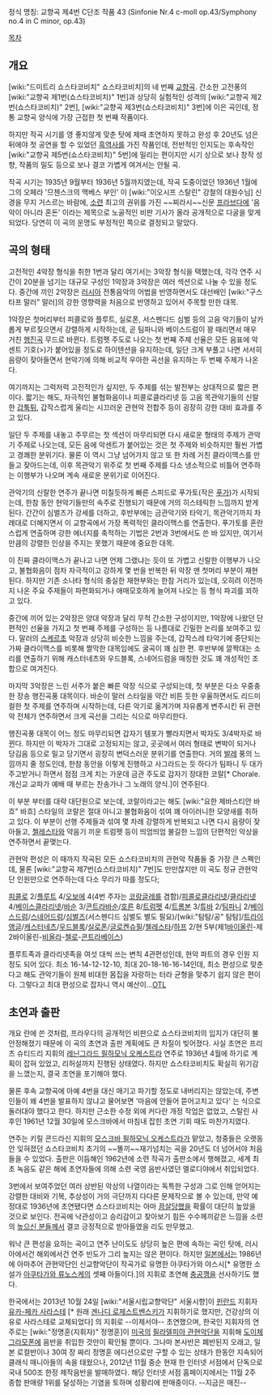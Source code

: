 정식 명칭: 교향곡 제4번 C단조 작품 43
(Sinfonie Nr.4 c-moll op.43/Symphony no.4 in C minor, op.43)

[[목차]]

== 개요 ==
[wiki:"드미트리 쇼스타코비치" 쇼스타코비치]의 네 번째 [[교향곡]]. 간소한 고전풍의 [wiki:"교향곡 제1번(쇼스타코비치)" 1번]과 상당히 실험적인 성격의 [wiki:"교향곡 제2번(쇼스타코비치)" 2번], [wiki:"교향곡 제3번(쇼스타코비치)" 3번]에 이은 곡인데, 정통 교향곡 양식에 가장 근접한 첫 번째 작품이다.

하지만 작곡 시기를 영 좋지않게 맞춘 탓에 제때 초연하지 못하고 완성 후 20년도 넘은 뒤에야 첫 공연을 할 수 있었던 [[흑역사]]를 가진 작품인데, 전반적인 인지도는 후속작인 [wiki:"교향곡 제5번(쇼스타코비치)" 5번]에 밀리는 편이지만 시기 상으로 보나 창작 성향, 작품의 밀도 등으로 보나 결코 가볍게 여겨서는 안될 곡.

작곡 시기는 1935년 9월부터 1936년 5월까지였는데, 작곡 도중이었던 1936년 1월에 그의 오페라 '므첸스크의 맥베스 부인' 이 [wiki:"이오시프 스탈린" 강철의 대원수님] 신경을 무지 거스르는 바람에, [[소련]] 최고의 권위를 가진 ~~찌라시~~신문 [[프라브다]]에 '음악이 아니라 혼돈' 이라는 제목으로 노골적인 비판 기사가 올라 공개적으로 다굴을 맞게 되었다. 당연히 이 곡의 운명도 부정적인 쪽으로 결정되고 말았다.

== 곡의 형태 ==
고전적인 4악장 형식을 취한 1번과 달리 여기서는 3악장 형식을 택했는데, 각각 연주 시간이 20분을 넘기는 대규모 구성인 1악장과 3악장은 여러 섹션으로 나눌 수 있을 정도다. 중간에 끼인 2악장은 [[러시아]] 전통음악의 어법을 반영하면서도 대선배인 [wiki:"구스타프 말러" 말러]의 강한 영향력을 처음으로 반영하고 있어서 주목할 만한 대목.

1악장은 첫머리부터 피콜로와 플루트, 실로폰, 서스펜디드 심벌 등의 고음 악기들이 날카롭게 부르짖으면서 강렬하게 시작하는데, 곧 팀파니와 베이스드럼이 꽝 때리면서 매우 거친 [[행진곡]] 무드로 바뀐다. 트럼펫 주도로 나오는 첫 번째 주제 선율은 모든 음표에 악센트 기호(>)가 붙어있을 정도로 하이텐션을 유지하는데, 일단 크게 부풀고 나면 서서히 음량이 잦아들면서 현악기에 의해 비교적 우아한 곡선을 유지하는 두 번째 주제가 나온다.

여기까지는 그럭저럭 고전적인가 싶지만, 두 주제를 섞는 발전부는 상대적으로 짧은 편이다. 짧기는 해도, 자극적인 불협화음이나 피콜로클라리넷 등 고음 목관악기들의 신랄한 [[갑툭튀]], 갑작스럽게 울리는 시끄러운 관현악 전합주 등이 굉장히 강한 대비 효과를 주고 있다.

일단 두 주제를 내놓고 주무르는 첫 섹션이 마무리되면 다시 새로운 형태의 주제가 관악기 주제로 나오는데, 모든 음에 악센트가 붙어있는 것은 첫 주제와 비슷하지만 훨씬 가볍고 경쾌한 분위기다. 물론 이 역시 그냥 넘어가지 않고 또 한 차례 거친 클라이맥스를 만들고 잦아드는데, 이후 목관악기 위주로 첫 번째 주제를 다소 냉소적으로 비틀어 연주하는 이행부가 나오며 계속 새로운 분위기로 이어진다.

관악기의 신랄한 연주가 끝나면 미칠듯하게 빠른 스피드로 푸가토(작은 [[푸가]])가 시작되는데, 한참 동안 현악기들만의 속주로 진행되기 때문에 거의 히스테릭한 느낌까지 받게 된다. 간간이 심벌즈가 강세를 더하고, 후반부에는 금관악기와 타악기, 목관악기까지 차례대로 더해지면서 이 교향곡에서 가장 폭력적인 클라이맥스를 연출한다. 푸가토를 혼란스럽게 연출하며 강한 에너지를 축적하는 기법은 2번과 3번에서도 쓴 바 있지만, 여기서 만큼의 강렬한 인상을 주지는 못했기 때문에 중요한 대목.

이 진짜 클라이맥스가 끝나고 나면 언제 그랬냐는 듯이 또 가볍고 신랄한 이행부가 나오고, 불협화음이 점차 자극적이고 강하게 몇 번을 반복한 뒤 악장 맨 첫머리 부분이 재현된다. 하지만 기존 소나타 형식의 충실한 재현부와는 한참 거리가 있는데, 오히려 이전까지 나온 주요 주제들이 파편화되거나 애매모호하게 늘어져 나오는 등 형식 파괴를 꾀하고 있다.

중간에 끼어 있는 2악장은 양대 악장과 달리 무척 간소한 구성이지만, 1악장에 나왔던 단편적인 선율을 가지고 첫 번째 주제를 구성하는 등 나름대로 긴밀한 논리를 보여주고 있다. 말러의 [[스케르초]] 악장과 상당히 비슷한 느낌을 주는데, 갑작스레 타악기에 중단되는 가짜 클라이맥스를 비롯해 짤막한 대목임에도 굴곡이 꽤 심한 편. 후반부에 깔짝대는 소리를 연출하기 위해 캐스터네츠와 우드블록, 스네어드럼을 매칭한 것도 꽤 개성적인 조합으로 여겨진다.

마지막 3악장은 느린 서주가 붙은 빠른 악장 식으로 구성되는데, 첫 부분은 다소 우중충한 장송 행진곡풍 대목이다. 바순이 말러 스타일을 약간 비튼 듯한 우울하면서도 리드미컬한 첫 주제를 연주하며 시작하는데, 다른 악기로 옮겨가며 자유롭게 변주시킨 뒤 관현악 전체가 연주하면서 크게 곡선을 그리는 식으로 마무리한다.

행진곡풍 대목이 어느 정도 마무리되면 갑자기 템포가 빨라지면서 박자도 3/4박자로 바뀐다. 하지만 이 박자가 그대로 고정되지는 않고, 곳곳에서 여러 형태로 변박이 되거나 당김음 등으로 밀고 당기면서 굉장히 변덕스러운 분위기를 연출한다. 거의 [[발레]] 풍의 느낌까지 줄 정도인데, 한참 동안을 이렇게 진행하고 사그라드는 듯 하다가 팀파니 두 대가 주고받거니 하면서 점점 크게 치는 가운데 금관 주도로 갑자기 장대한 코랄[* Chorale. 개신교 교파가 예배 때 부르는 찬송가나 그 노래의 양식.]이 연주된다.

이 부분 부터를 대략 대단원으로 보는데, 코랄이라고는 해도 [wiki:"요한 제바스티안 바흐" 바흐] 스타일의 코랄은 절대 아니고 불협화음이 섞여 꽤 아이러니한 모양새를 취하고 있다. 이 부분이 선행 주제들과 섞여 몇 차례 강렬하게 반복되고 나면 다시 음량이 잦아들고, [[첼레스타]]와 약음기 끼운 트럼펫 등이 띄엄띄엄 불길한 느낌의 단편적인 악상을 연주하면서 끝맺는다.

관현악 편성은 이 때까지 작곡된 모든 쇼스타코비치의 관현악 작품들 중 가장 큰 스펙인데, 물론 [wiki:"교향곡 제7번(쇼스타코비치)" 7번]도 만만찮지만 이 곡도 정규 관현악단 인원만으로 연주하는데 다소 무리가 따를 정도다;

[[피콜로]] 2/[[플루트]] 4/[[오보에]] 4(4번 주자는 [[코랑글레]]를 겸함)/[[피콜로클라리넷]]/[[클라리넷]] 4/[[베이스클라리넷]]/[[바순]] 3/[[콘트라바순]]/[[호른]] 8/[[트럼펫]] 4/[[트롬본]] 3/[[튜바]] 2/[[팀파니]] 2/[[베이스드럼]]/[[스네어드럼]]/[[심벌즈]](서스펜디드 심벌도 별도 필요)/[wiki:"탐탐/공" 탐탐]/[[트라이앵글]]/[[캐스터네츠]]/[[우드블록]]/[[실로폰]]/[[글로켄슈필]]/[[첼레스타]]/[[하프]] 2/현 5부(제1[[바이올린]]-제2바이올린-[[비올라]]-[[첼로]]-[[콘트라베이스]])

플루트족과 클라리넷족을 여섯 대씩 쓰는 변칙 4관편성인데, 현악 파트의 경우 인원 지정도 되어 있다. 최소 16-14-12-12-10, 최대 20-18-16-16-14인데, 최소 편성으로 맞춘다고 해도 관악기들이 원체 비대한 몸집을 자랑하는 터라 균형을 맞추기 쉽지 않은 편이다. 그렇다고 최대 편성으로 잡자니 역시 예산이...[[OTL]]

== 초연과 출판 ==
개요 란에 쓴 것처럼, 프라우다의 공개적인 비판으로 쇼스타코비치의 입지가 대단히 불안정해졌기 때문에 이 곡의 초연과 출판 계획에도 큰 차질이 빚어졌다. 사실 초연은 프리츠 슈티드리 지휘의 [[레닌그라드 필하모닉 오케스트라]] 연주로 1936년 4월에 하기로 계획이 잡혀 있었고, 리허설까지 진행된 상태였다. 하지만 쇼스타코비치도 확실히 위기감을 느꼈는지, 결국 초연을 포기해야 했다.

물론 후속 교향곡에 아예 4번을 대신 매기고 파기할 정도로 내버리지는 않았는데, 주변인들이 왜 4번을 발표하지 않냐고 물어보면 '마음에 안들어 뜯어고치고 있다' 는 식으로 둘러대야 했다고 한다. 하지만 근소한 수정 외에 커다란 개정 작업은 없었고, 스탈린 사후인 1961년 12월 30일에 모스크바에서 마침내 잡힌 초연 기회 때도 마찬가지였다.

연주는 키릴 콘드라신 지휘의 [[모스크바 필하모닉 오케스트라]]가 맡았고, 청중들은 오랫동안 잊혀졌던 쇼스타코비치 초기의 ~~똘끼~~재기넘치는 곡을 20년도 더 넘어서야 처음 들을 수 있었다. 출판은 이듬해인 1962년에 소련 작곡가 출판소에서 행해졌고, 세계 최초 녹음도 같은 해에 초연자들에 의해 소련 국영 음반사였던 멜로디야에서 취입되었다.

3번에서 보여주었던 여러 상반된 악상의 나열이라는 독특한 구성과 그로 인해 얻어지는 강렬한 대비와 기복, 추상성이 거의 극단까지 다다른 문제작으로 볼 수 있는데, 만약 예정대로 1936년에 초연됐다면 쇼스타코비치는 아마 [[끔살]]당했을 확률이 대단히 높았을 것으로 보인다. 전곡에 낙관성이고 승리감이고 찾아보기 힘든 수수께끼같은 느낌을 소련의 [[높으신 분들]]께서 결코 긍정적으로 받아들였을 리도 만무했고.

워낙 큰 편성을 요하는 곡이고 연주 난이도도 상당히 높은 편에 속하는 곡인 탓에, 러시아에서건 해외에서건 연주 빈도가 그리 높지는 않은 편이다. 하지만 [[일본]]에서는 1986년에 아마추어 관현악단인 신교향악단이 작곡가로 유명한 아쿠타가와 야스시[* 유명한 소설가 [[아쿠타가와 류노스케]]의 셋째 아들이다.]의 지휘로 초연해 [[충공깽]]을 선사하기도 했다. 

한국에서는 2013년 10월 24일 [wiki:"서울시립교향악단" 서울시향]이 [[핀란드]] 지휘자 [[유카-페카 사라스테]] [* 원래 [[겐나디 로제스트벤스키]]가 지휘하기로 했지만, 건강상의 이유로 사라스테로 교체되었다] 의 지휘로 --이제서야-- 초연했으며, 한국인 지휘자의 연주로는 [wiki:"정명훈(지휘자)" 정명훈]이 [[미국]]의 [[필라델피아 관현악단]]을 지휘해 [[도이체 그라모폰]]에 음반을 취입한 것만이 확인될 뿐이다. 그나마 본사반은 폐반된지 오래고, 일본 로컬반이나 30여 장 짜리 정명훈 에디션으로만 구할 수 있는 상태가 한동안 지속되어 클래식 매니아들의 속을 태웠으나, 2012년 11월 중순 현재 한 인터넷 서점에서 단독으로 국내 500조 한정 제작음반을 발매하였다. 해당 인터넷 서점 홈페이지에서는 11월 2주 종합 판매량 1위를 달성하는 기염을 토하며 성황리에 판매중이다. --지금은 매진--
